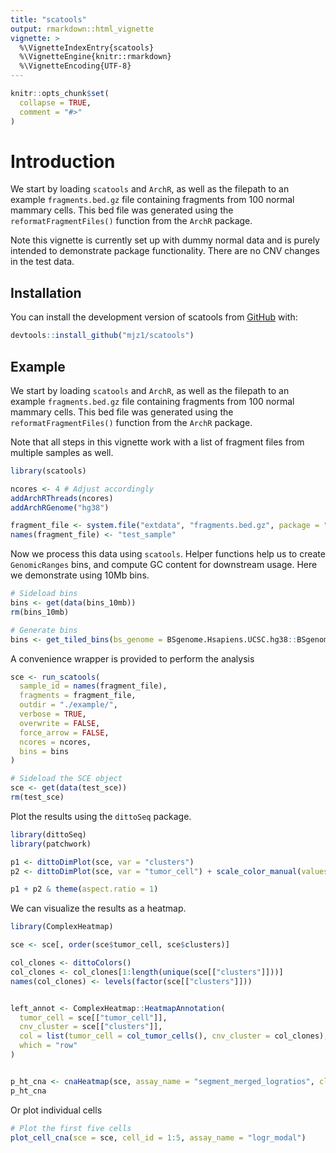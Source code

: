 ```yaml
---
title: "scatools"
output: rmarkdown::html_vignette
vignette: >
  %\VignetteIndexEntry{scatools}
  %\VignetteEngine{knitr::rmarkdown}
  %\VignetteEncoding{UTF-8}
---
```


```r
knitr::opts_chunk$set(
  collapse = TRUE,
  comment = "#>"
)
```

# Introduction
We start by loading `scatools` and `ArchR`, as well as the filepath to an example `fragments.bed.gz` file containing fragments from 100 normal mammary cells. This bed file was generated using the `reformatFragmentFiles()` function from the `ArchR` package.

Note this vignette is currently set up with dummy normal data and is purely intended to demonstrate package functionality. There are no CNV changes in the test data.

## Installation

You can install the development version of scatools from [GitHub](https://github.com/) with:

``` r
devtools::install_github("mjz1/scatools")
```

## Example

We start by loading `scatools` and `ArchR`, as well as the filepath to an example `fragments.bed.gz` file containing fragments from 100 normal mammary cells. This bed file was generated using the `reformatFragmentFiles()` function from the `ArchR` package.

Note that all steps in this vignette work with a list of fragment files from multiple samples as well.
```r
library(scatools)
```


```r
ncores <- 4 # Adjust accordingly
addArchRThreads(ncores)
addArchRGenome("hg38")

fragment_file <- system.file("extdata", "fragments.bed.gz", package = "scatools")
names(fragment_file) <- "test_sample"
```


Now we process this data using `scatools`. Helper functions help us to create `GenomicRanges` bins, and compute GC content for downstream usage. Here we demonstrate using 10Mb bins.
```r
# Sideload bins
bins <- get(data(bins_10mb))
rm(bins_10mb)
```

```r
# Generate bins
bins <- get_tiled_bins(bs_genome = BSgenome.Hsapiens.UCSC.hg38::BSgenome.Hsapiens.UCSC.hg38, tilewidth = 1e7)
```


A convenience wrapper is provided to perform the analysis
```r
sce <- run_scatools(
  sample_id = names(fragment_file),
  fragments = fragment_file,
  outdir = "./example/",
  verbose = TRUE,
  overwrite = FALSE,
  force_arrow = FALSE,
  ncores = ncores,
  bins = bins
)
```


```r
# Sideload the SCE object
sce <- get(data(test_sce))
rm(test_sce)
```


Plot the results using the `dittoSeq` package.
```r
library(dittoSeq)
library(patchwork)

p1 <- dittoDimPlot(sce, var = "clusters")
p2 <- dittoDimPlot(sce, var = "tumor_cell") + scale_color_manual(values = col_tumor_cells(), name = "Tumor cell")

p1 + p2 & theme(aspect.ratio = 1)
```


We can visualize the results as a heatmap.
```r
library(ComplexHeatmap)

sce <- sce[, order(sce$tumor_cell, sce$clusters)]

col_clones <- dittoColors()
col_clones <- col_clones[1:length(unique(sce[["clusters"]]))]
names(col_clones) <- levels(factor(sce[["clusters"]]))


left_annot <- ComplexHeatmap::HeatmapAnnotation(
  tumor_cell = sce[["tumor_cell"]],
  cnv_cluster = sce[["clusters"]],
  col = list(tumor_cell = col_tumor_cells(), cnv_cluster = col_clones),
  which = "row"
)


p_ht_cna <- cnaHeatmap(sce, assay_name = "segment_merged_logratios", clust_annot = left_annot, col_fun = logr_col_fun())
p_ht_cna
```


Or plot individual cells
```r
# Plot the first five cells
plot_cell_cna(sce = sce, cell_id = 1:5, assay_name = "logr_modal")
```
